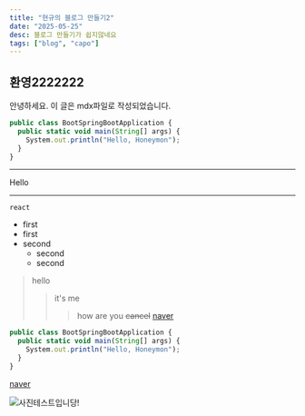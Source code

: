 ```yaml
---
title: "현규의 블로그 만들기2"
date: "2025-05-25"
desc: 블로그 만들기가 쉽지않네요
tags: ["blog", "capo"]
---
```

 
## 환영2222222
 
안녕하세요. 이 글은 mdx파일로 작성되었습니다.
```ts
public class BootSpringBootApplication {
  public static void main(String[] args) {
    System.out.println("Hello, Honeymon");
  }
}
```
* * *
Hello
* * *
`react`
- first
- first
- second
  - second
  - second

>hello
>>it's me
>>>how are you
~~cancel~~
[naver](https://naver.com)

```ts
public class BootSpringBootApplication {
  public static void main(String[] args) {
    System.out.println("Hello, Honeymon");
  }
}
```

[naver](https://naver.com)

![사진테스트입니당!](/postImgs/blog/test1/1.png)